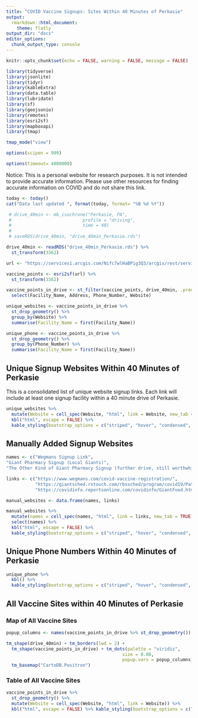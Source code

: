 ```yaml
---
title: "COVID Vaccine Signups: Sites Within 40 Minutes of Perkasie"
output:
  rmarkdown::html_document:
    theme: flatly
output_dir: "docs"
editor_options: 
  chunk_output_type: console
---
```


```r
knitr::opts_chunk$set(echo = FALSE, warning = FALSE, message = FALSE)

library(tidyverse)
library(jsonlite)
library(tidyr)
library(kableExtra)
library(data.table)
library(lubridate)
library(sf)
library(geojsonio)
library(remotes)
library(esri2sf)
library(mapboxapi)
library(tmap)

tmap_mode("view")

options(scipen = 999) 

options(timeout= 4000000) 
```

Notice: This is a personal website for research purposes. It is not intended to provide accurate information. Please use other resources for finding accurate information on COVID and do not share this link.

```r

today <- today()
cat("Data last updated ", format(today, format= "%B %d %Y"))
```

```r

 # drive_40min <- mb_isochrone("Perkasie, PA",
 #                           profile = "driving",
 #                           time = 40)
 # 
 # saveRDS(drive_40min, "drive_40min_Perkasie.rds")

```

```r

drive_40min <- readRDS("drive_40min_Perkasie.rds") %>% 
  st_transform(3362)

url <- "https://services1.arcgis.com/Nifc7wlHaBPig3Q3/arcgis/rest/services/Vaccine_Provider_Information/FeatureServer/0"

vaccine_points <- esri2sf(url) %>% 
  st_transform(3362)

vaccine_points_in_drive <- st_filter(vaccine_points, drive_40min, .predicate = st_intersects) %>% 
  select(Facility_Name, Address, Phone_Number, Website)

unique_websites <- vaccine_points_in_drive %>% 
  st_drop_geometry() %>% 
  group_by(Website) %>% 
  summarise(Facility_Name = first(Facility_Name))

unique_phone <- vaccine_points_in_drive %>% 
  st_drop_geometry() %>% 
  group_by(Phone_Number) %>% 
  summarise(Facility_Name = first(Facility_Name))

```

## Unique Signup Websites Within 40 Minutes of Perkasie

This is a consolidated list of unique website signup links. Each link will include at least one signup facility within a 40 minute drive of Perkasie.

```r

unique_websites %>% 
  mutate(Website = cell_spec(Website, "html", link = Website, new_tab = TRUE)) %>% 
  kbl("html", escape = FALSE) %>%
  kable_styling(bootstrap_options = c("striped", "hover", "condensed", "responsive"))

```

## Manually Added Signup Websites

```r

names <- c("Wegmans Signup Link",
"Giant Pharmacy Signup (Local Giants)",
"The Other Kind of Giant Pharmacy Signup (further drive, still worthwhile)")

links <- c("https://www.wegmans.com/covid-vaccine-registration/",
           "https://giantsched.rxtouch.com/rbssched/program/covid19/Patient/Advisory",
           "https://covidinfo.reportsonline.com/covidinfo/GiantFood.html?queueittoken=e_giantfoodcovid19~q_cffbce75-75e1-4643-be70-ee6cd5d90735~ts_1612269313~ce_true~rt_safetynet~h_6021c466cb22ba819262fcba678c3655927c7a23e03a5e7ce338ab0667274b05")

manual_websites <- data.frame(names, links)

manual_websites %>% 
  mutate(names = cell_spec(names, "html", link = links, new_tab = TRUE)) %>% 
  select(names) %>% 
  kbl("html", escape = FALSE) %>%
  kable_styling(bootstrap_options = c("striped", "hover", "condensed", "responsive"))

```


## Unique Phone Numbers Within 40 Minutes of Perkasie

```r

unique_phone %>% 
  kbl() %>%
  kable_styling(bootstrap_options = c("striped", "hover", "condensed", "responsive"))

```

## All Vaccine Sites within 40 Minutes of Perkasie

### Map of All Vaccine Sites

```r

popup_columns <- names(vaccine_points_in_drive %>% st_drop_geometry())

tm_shape(drive_40min) + tm_borders(lwd = 2) +
  tm_shape(vaccine_points_in_drive) + tm_dots(palette = "viridis",
                                            size = 0.08,
                                            popup.vars = popup_columns) +
  tm_basemap("CartoDB.Positron")

```

### Table of All Vaccine Sites

```r
vaccine_points_in_drive %>%
  st_drop_geometry() %>% 
  mutate(Website = cell_spec(Website, "html", link = Website)) %>% 
  kbl("html", escape = FALSE) %>% kable_styling(bootstrap_options = c("striped", "hover", "condensed", "responsive"))

```

